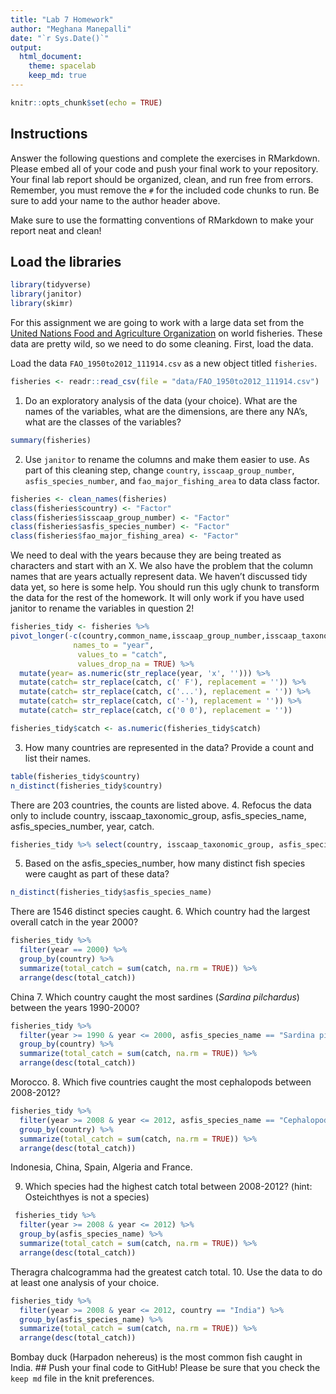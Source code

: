 ```yaml
---
title: "Lab 7 Homework"
author: "Meghana Manepalli"
date: "`r Sys.Date()`"
output:
  html_document: 
    theme: spacelab
    keep_md: true
---
```


```r
knitr::opts_chunk$set(echo = TRUE)
```

## Instructions
Answer the following questions and complete the exercises in RMarkdown. Please embed all of your code and push your final work to your repository. Your final lab report should be organized, clean, and run free from errors. Remember, you must remove the `#` for the included code chunks to run. Be sure to add your name to the author header above.  

Make sure to use the formatting conventions of RMarkdown to make your report neat and clean!  

## Load the libraries
```r
library(tidyverse)
library(janitor)
library(skimr)
```

For this assignment we are going to work with a large data set from the [United Nations Food and Agriculture Organization](http://www.fao.org/about/en/) on world fisheries. These data are pretty wild, so we need to do some cleaning. First, load the data.  

Load the data `FAO_1950to2012_111914.csv` as a new object titled `fisheries`.
```r
fisheries <- readr::read_csv(file = "data/FAO_1950to2012_111914.csv")
```

1. Do an exploratory analysis of the data (your choice). What are the names of the variables, what are the dimensions, are there any NA's, what are the classes of the variables?  
```r
summary(fisheries)
```

2. Use `janitor` to rename the columns and make them easier to use. As part of this cleaning step, change `country`, `isscaap_group_number`, `asfis_species_number`, and `fao_major_fishing_area` to data class factor. 
```r
fisheries <- clean_names(fisheries)
class(fisheries$country) <- "Factor"
class(fisheries$isscaap_group_number) <- "Factor"
class(fisheries$asfis_species_number) <- "Factor"
class(fisheries$fao_major_fishing_area) <- "Factor"
```

We need to deal with the years because they are being treated as characters and start with an X. We also have the problem that the column names that are years actually represent data. We haven't discussed tidy data yet, so here is some help. You should run this ugly chunk to transform the data for the rest of the homework. It will only work if you have used janitor to rename the variables in question 2!  
```r
fisheries_tidy <- fisheries %>% 
pivot_longer(-c(country,common_name,isscaap_group_number,isscaap_taxonomic_group,asfis_species_number,asfis_species_name,fao_major_fishing_area,measure),
              names_to = "year",
               values_to = "catch",
               values_drop_na = TRUE) %>% 
  mutate(year= as.numeric(str_replace(year, 'x', ''))) %>% 
  mutate(catch= str_replace(catch, c(' F'), replacement = '')) %>% 
  mutate(catch= str_replace(catch, c('...'), replacement = '')) %>% 
  mutate(catch= str_replace(catch, c('-'), replacement = '')) %>% 
  mutate(catch= str_replace(catch, c('0 0'), replacement = ''))

fisheries_tidy$catch <- as.numeric(fisheries_tidy$catch)
```

3. How many countries are represented in the data? Provide a count and list their names.
```r
table(fisheries_tidy$country)
n_distinct(fisheries_tidy$country)
```
There are 203 countries, the counts are listed above.
4. Refocus the data only to include country, isscaap_taxonomic_group, asfis_species_name, asfis_species_number, year, catch.
```r
fisheries_tidy %>% select(country, isscaap_taxonomic_group, asfis_species_name, asfis_species_number, year, catch)
```

5. Based on the asfis_species_number, how many distinct fish species were caught as part of these data?
```r
n_distinct(fisheries_tidy$asfis_species_name)
```
There are 1546 distinct species caught.
6. Which country had the largest overall catch in the year 2000?
```r
fisheries_tidy %>%
  filter(year == 2000) %>%
  group_by(country) %>%
  summarize(total_catch = sum(catch, na.rm = TRUE)) %>%
  arrange(desc(total_catch))
```
China
7. Which country caught the most sardines (_Sardina pilchardus_) between the years 1990-2000?
```r
fisheries_tidy %>%
  filter(year >= 1990 & year <= 2000, asfis_species_name == "Sardina pilchardus") %>%
  group_by(country) %>%
  summarize(total_catch = sum(catch, na.rm = TRUE)) %>%
  arrange(desc(total_catch))
```
Morocco.
8. Which five countries caught the most cephalopods between 2008-2012?
```r
fisheries_tidy %>%
  filter(year >= 2008 & year <= 2012, asfis_species_name == "Cephalopoda") %>%
  group_by(country) %>%
  summarize(total_catch = sum(catch, na.rm = TRUE)) %>%
  arrange(desc(total_catch))
```
Indonesia, China, Spain, Algeria and France.

9. Which species had the highest catch total between 2008-2012? (hint: Osteichthyes is not a species)
```r
 fisheries_tidy %>%
  filter(year >= 2008 & year <= 2012) %>%
  group_by(asfis_species_name) %>%
  summarize(total_catch = sum(catch, na.rm = TRUE)) %>%
  arrange(desc(total_catch)) 
```
Theragra chalcogramma had the greatest catch total.
10. Use the data to do at least one analysis of your choice.

```r
fisheries_tidy %>%
  filter(year >= 2008 & year <= 2012, country == "India") %>%
  group_by(asfis_species_name) %>%
  summarize(total_catch = sum(catch, na.rm = TRUE)) %>%
  arrange(desc(total_catch))
```

Bombay duck (Harpadon nehereus) is the most common fish caught in India.
## Push your final code to GitHub!
Please be sure that you check the `keep md` file in the knit preferences.   